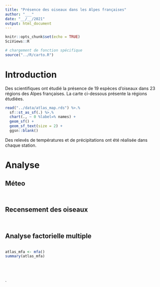 ```yaml
---
title: "Présence des oiseaux dans les Alpes françaises"
author: "___"
date: "__/__/2021"
output: html_document
---
```


```r
knitr::opts_chunk$set(echo = TRUE)
SciViews::R

# chargement de fonction spécifique 
source("../R/carto.R")
```

<!--- Consignes
Si cela est nécessaire, ajoutez d'autres scripts comprenant des fonctions utiles.
--->


# Introduction

Des scientifiques ont étudié la présence de 19 espèces d'oiseaux dans 23 régions des Alpes françaises. La carte ci-dessous présente la régions étudiées. 

```r
read("../data/atlas_map.rds") %>.%
  sf::st_as_sf(.) %>.%
  chart(., ~ 0 %label=% names) +
  geom_sf() +
  geom_sf_text(size = 2) +
  ggsn::blank() 
```
Des relevés de températures et de précipitations ont été réalisée dans chaque station. 

# Analyse

## Méteo

<!--- Consignes
Importez le tableau de données atlas_meteo.csv. Ce tableau comprend les valeurs minimales de température et les valeurs maximales de température en janvier et en juillet pour chaque station. Il comprend aussi des informations sur les précipitations.
--->

```r

```

<!--- Consignes
Réalisez un graphique pertinent pour mettre en avant les corrélations linéaires entre les variables de ce tableau. Décrivez ce graphique en maximum 3 phrases.
--->

```r

```

## Recensement des oiseaux

<!--- Consignes
Importez le tableau de données atlas_birds.csv. Ce tableau comprend des informations sur le recensement d'oiseaux. 

Astuces : Les mesures ne sont pas des dénombrements simples. Les valeurs varient entre 0 et 4. 0 étant l'absence de l'espèce et 4 présence accrue de l'espèce.
--->

```r

```

<!--- Consignes
Réalisez un graphique pertinent pour mettre en avant la distribution des espèces dans les différentes stations. Ce graphique doit être adapté à des données semi-qualitative. Décrivez ce graphique en maximum 3 phrases.
--->

```r

```

## Analyse factorielle multiple

<!--- Consignes
Combinez vos tableaux relatifs aux données météorologiques et aux données de présences des oiseaux d'intérêts.
--->

```r

```

<!--- Consignes
Réalisez votre AFM. Réalisez ensuite un résumé de votre objet atlas_mfa. Décrivez votre résultat en 2 phrases maximum.
--->

```r
atlas_mfa <- mfa()
summary(atlas_mfa)
```

<!--- Consignes
Réalisez le graphique des éboulis. Décrivez votre résultat en 2 phrases maximum.
--->

```r

```

<!--- Consignes
Réalisez le graphique de la répartition des variables dans l'espace. Décrivez votre résultat en 5 phrases maximum.
--->

```r

```


<!--- Consignes
Réalisez le graphique de la répartition des composantes princiaples dans l'espace. Décrivez votre résultat en 3 phrases maximum.
--->

```r

```

<!--- Consignes
Réalisez le graphique de la répartition des individus dans l'espace. Décrivez votre résultat en 3 phrases maximum.
--->

```r

```

<!--- Consignes
Sur base de la série de graphique que vous venez de réaliser, réalisez une description globale des stations en fonction des conditions météo et de la présence des oiseaux étudiés en maximum 5 phrases.
--->

`
